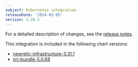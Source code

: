 ```yaml
---
subject: Kubernetes integration
releaseDate: '2024-03-05'
version: 3.26.1
---
```


For a detailed description of changes, see the [release notes](https://github.com/newrelic/nri-kubernetes/releases/tag/v3.26.1).

This integration is included in the following chart versions:
* [newrelic-infrastructure-3.31.1](https://github.com/newrelic/nri-kubernetes/releases/tag/newrelic-infrastructure-3.31.1)
* [nri-bundle-5.0.68](https://github.com/newrelic/helm-charts/releases/tag/nri-bundle-5.0.68)
